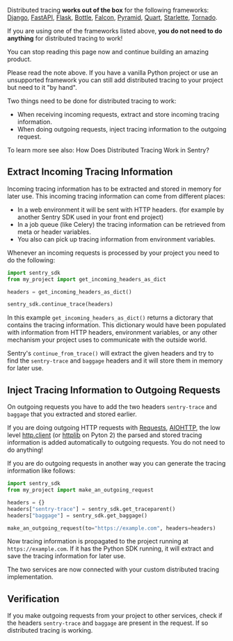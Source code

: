 <Alert title="Note" level="note">

Distributed tracing **works out of the box** for the following frameworks: <a href="/platforms/python/guides/django/distributed-tracing/instrumentation/automatic-instrumentation/">Django</a>, <a href="/platforms/python/guides/fastapi/distributed-tracing/instrumentation/automatic-instrumentation/">FastAPI</a>, <a href="/platforms/python/guides/flask/distributed-tracing/instrumentation/automatic-instrumentation/">Flask</a>, <a href="/platforms/python/guides/bottle/distributed-tracing/instrumentation/automatic-instrumentation/">Bottle</a>, <a href="/platforms/python/guides/falcon/distributed-tracing/instrumentation/automatic-instrumentation/">Falcon</a>, <a href="/platforms/python/guides/pyramid/distributed-tracing/instrumentation/automatic-instrumentation/">Pyramid</a>, <a href="/platforms/python/guides/quart/distributed-tracing/instrumentation/automatic-instrumentation/">Quart</a>, <a href="/platforms/python/guides/starlette/distributed-tracing/instrumentation/automatic-instrumentation/">Starlette</a>, <a href="/platforms/python/guides/tornado/distributed-tracing/instrumentation/automatic-instrumentation/">Tornado</a>.

If you are using one of the frameworks listed above, **you do not need to do anything** for distributed tracing to work!

You can stop reading this page now and continue building an amazing product.

</Alert>

Please read the note above. If you have a vanilla Python project or use an unsupported framework you can still add distributed tracing to your project but need to it "by hand".

Two things need to be done for distributed tracing to work:

- When receiving incoming requests, extract and store incoming tracing information.
- When doing outgoing requests, inject tracing information to the outgoing request.

To learn more see also: <PlatformLink to="/distributed-tracing/#how-does-distributed-tracing-work-in-sentry">How Does Distributed Tracing Work in Sentry?</PlatformLink>

## Extract Incoming Tracing Information

Incoming tracing information has to be extracted and stored in memory for later use.
This incoming tracing information can come from different places:

- In a web environment it will be sent with HTTP headers. (for example by another Sentry SDK used in your front end project)
- In a job queue (like Celery) the tracing information can be retrieved from meta or header variables.
- You also can pick up tracing information from environment variables.

Whenever an incoming requests is processed by your project you need to do the following:

```python
import sentry_sdk
from my_project import get_incoming_headers_as_dict

headers = get_incoming_headers_as_dict()

sentry_sdk.continue_trace(headers)
```

In this example `get_incoming_headers_as_dict()` returns a dictorary that contains the tracing information. This dictionary would have been populated with information from HTTP headers, environment variables, or any other mechanism your project uses to communicate with the outside world.

Sentry's `continue_from_trace()` will extract the given headers and try to find the `sentry-trace` and `baggage` headers and it will store them in memory for later use.

## Inject Tracing Information to Outgoing Requests

On outgoing requests you have to add the two headers `sentry-trace` and `baggage` that you extracted and stored earlier.

<Alert title="Note" level="note">

If you are doing outgoing HTTP requests with <a href="https://requests.readthedocs.io/en/latest/">Requests</a>, <a href="https://docs.aiohttp.org/en/stable/">AIOHTTP</a>, the low level <a href="https://docs.python.org/3/library/http.client.html">http.client</a> (or <a href="https://docs.python.org/2/library/httplib.html">httplib</a> on Pyton 2) the parsed and stored tracing information is added automatically to outgoing requests. You do not need to do anything!

</Alert>

If you are do outgoing requests in another way you can generate the tracing information like follows:

```python
import sentry_sdk
from my_project import make_an_outgoing_request

headers = {}
headers["sentry-trace"] = sentry_sdk.get_traceparent()
headers["baggage"] = sentry_sdk.get_baggage()

make_an_outgoing_request(to="https://example.com", headers=headers)
```

Now tracing information is propagated to the project running at `https://example.com`. If it has the Python SDK running, it will extract and save the tracing information for later use.

The two services are now connected with your custom distributed tracing implementation.

## Verification

If you make outgoing requests from your project to other services, check if the headers `sentry-trace` and `baggage` are present in the request. If so distributed tracing is working.
